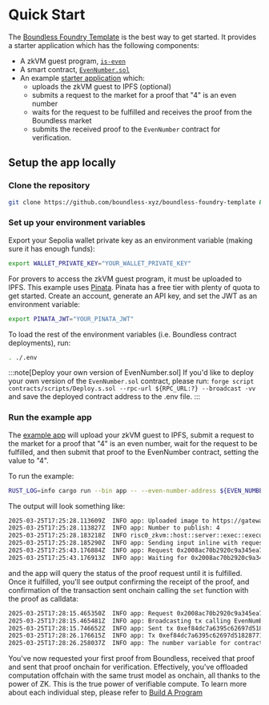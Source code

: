 
# Quick Start

The [Boundless Foundry Template](https://github.com/boundless-xyz/boundless-foundry-template) is the best way to get started. It provides a starter application which has the following components:

* A zkVM guest program, [`is-even`](https://github.com/boundless-xyz/boundless-foundry-template/blob/main/guests/is-even/src/main.rs)
* A smart contract, [`EvenNumber.sol`](https://github.com/boundless-xyz/boundless-foundry-template/blob/main/contracts/src/EvenNumber.sol)
* An example [starter application](https://github.com/boundless-xyz/boundless-foundry-template/blob/main/apps/src/main.rs) which:
    *  uploads the zkVM guest to IPFS (optional)
    *  submits a request to the market for a proof that "4" is an even number
    *  waits for the request to be fulfilled and receives the proof from the Boundless market
    *  submits the received proof to the `EvenNumber` contract for verification.

## Setup the app locally

### Clone the repository

```sh
git clone https://github.com/boundless-xyz/boundless-foundry-template && cd boundless-foundry-template
```

### Set up your environment variables

Export your Sepolia wallet private key as an environment variable (making sure it has enough funds):

```bash
export WALLET_PRIVATE_KEY="YOUR_WALLET_PRIVATE_KEY"
```

For provers to access the zkVM guest program, it must be uploaded to IPFS. This example uses [Pinata](https://pinata.cloud/). Pinata has a free tier with plenty of quota to get started. Create an account, generate an API key, and set the JWT as an environment variable:

```bash
export PINATA_JWT="YOUR_PINATA_JWT"
```

To load the rest of the environment variables (i.e. Boundless contract deployments), run:

```bash
. ./.env
```

:::note[Deploy your own version of EvenNumber.sol]
If you'd like to deploy your own version of the `EvenNumber.sol` contract, please run:
`forge script contracts/scripts/Deploy.s.sol --rpc-url ${RPC_URL:?} --broadcast -vv`
and save the deployed contract address to the .env file.
:::

### Run the example app

The [example app](apps/src/main.rs) will upload your zkVM guest to IPFS, submit a request to the market for a proof that "4" is an even number, wait for the request to be fulfilled, and then submit that proof to the EvenNumber contract, setting the value to "4".

To run the example:

```bash
RUST_LOG=info cargo run --bin app -- --even-number-address ${EVEN_NUMBER_ADDRESS:?} --number 4
```

The output will look something like:

```sh
2025-03-25T17:25:28.113609Z  INFO app: Uploaded image to https://gateway.pinata.cloud/ipfs/QmVCK98gXuyqbf4CRJ4qKyXhMX7omfxKT6Qv9Ckgg1JSPm
2025-03-25T17:25:28.113827Z  INFO app: Number to publish: 4
2025-03-25T17:25:28.183218Z  INFO risc0_zkvm::host::server::exec::executor: execution time: 1.983083ms
2025-03-25T17:25:28.185290Z  INFO app: Sending input inline with request
2025-03-25T17:25:43.176884Z  INFO app: Request 0x2008ac70b2920c9a345ea7fff1ded1fd4302bdf0e3eb397f submitted
2025-03-25T17:25:43.176913Z  INFO app: Waiting for 0x2008ac70b2920c9a345ea7fff1ded1fd4302bdf0e3eb397f to be fulfilled
```

and the app will query the status of the proof request until it is fulfilled. Once it fulfilled, you'll see output confirming the receipt of the proof, and confirmation of the transaction sent onchain calling the `set` function with the proof as calldata:

```sh
2025-03-25T17:28:15.465350Z  INFO app: Request 0x2008ac70b2920c9a345ea7fff1ded1fd4302bdf0e3eb397f fulfilled
2025-03-25T17:28:15.465481Z  INFO app: Broadcasting tx calling EvenNumber set function
2025-03-25T17:28:15.746652Z  INFO app: Sent tx 0xef84dc7a6395c62697d51828771d55c092a8d94320ff55dd95066e44ade5455e
2025-03-25T17:28:26.176615Z  INFO app: Tx 0xef84dc7a6395c62697d51828771d55c092a8d94320ff55dd95066e44ade5455e confirmed
2025-03-25T17:28:26.258037Z  INFO app: The number variable for contract at address: 0x29340e3f2264d3dab1c89328b1abbce756e2ad5b is set to 4
```

You've now requested your first proof from Boundless, received that proof and sent that proof onchain for verification. Effectively, you've offloaded computation offchain with the same trust model as onchain, all thanks to the power of ZK. This is the true power of verifiable compute. To learn more about each individual step, please refer to [Build A Program](/)
